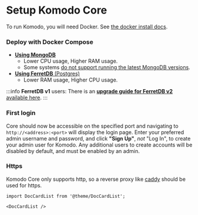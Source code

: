 # Setup Komodo Core

To run Komodo, you will need Docker. See [the docker install docs](https://docs.docker.com/engine/install/).

### Deploy with Docker Compose

- [**Using MongoDB**](./mongo.mdx)
  - Lower CPU usage, Higher RAM usage.
  - Some systems [do not support running the latest MongoDB versions](https://github.com/moghtech/komodo/issues/59).
- [**Using FerretDB** (Postgres)](./ferretdb.mdx)
  - Lower RAM usage, Higher CPU usage.

:::info
**FerretDB v1** users:
There is an [**upgrade guide for FerretDB v2** available here](https://github.com/moghtech/komodo/blob/main/bin/cli/docs/copy-database.md#ferretdb-v2-update-guide).
:::

### First login

Core should now be accessible on the specified port and navigating to `http://<address>:<port>` will display the login page.
Enter your preferred admin username and password, and click **"Sign Up"**, _not_ "Log In", to create your admin user for Komodo.
Any additional users to create accounts will be disabled by default, and must be enabled by an admin.

### Https

Komodo Core only supports http, so a reverse proxy like [caddy](https://caddyserver.com/) should be used for https.

```mdx-code-block
import DocCardList from '@theme/DocCardList';

<DocCardList />
```
